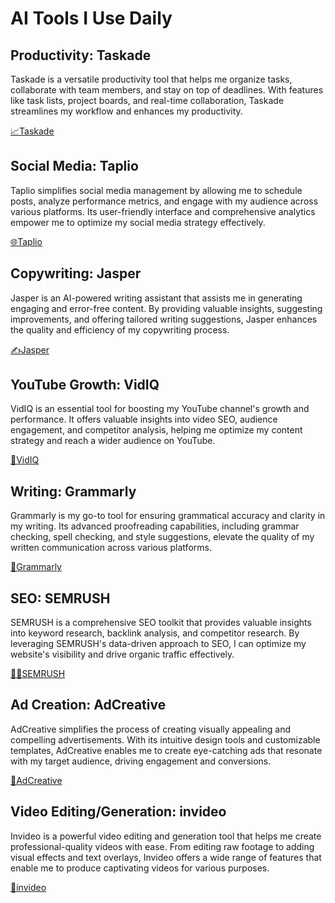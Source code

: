 # AI Tools I Use Daily

## Productivity: Taskade
Taskade is a versatile productivity tool that helps me organize tasks, collaborate with team members, and stay on top of deadlines. With features like task lists, project boards, and real-time collaboration, Taskade streamlines my workflow and enhances my productivity.

[📈Taskade](https://www.taskade.com/ai)

## Social Media: Taplio
Taplio simplifies social media management by allowing me to schedule posts, analyze performance metrics, and engage with my audience across various platforms. Its user-friendly interface and comprehensive analytics empower me to optimize my social media strategy effectively.

[🌐Taplio](https://taplio.com/)

## Copywriting: Jasper
Jasper is an AI-powered writing assistant that assists me in generating engaging and error-free content. By providing valuable insights, suggesting improvements, and offering tailored writing suggestions, Jasper enhances the quality and efficiency of my copywriting process.

[✍️Jasper](https://www.jasper.ai/)

## YouTube Growth: VidIQ
VidIQ is an essential tool for boosting my YouTube channel's growth and performance. It offers valuable insights into video SEO, audience engagement, and competitor analysis, helping me optimize my content strategy and reach a wider audience on YouTube.

[🧠VidIQ](https://vidiq.com/howtoai)

## Writing: Grammarly
Grammarly is my go-to tool for ensuring grammatical accuracy and clarity in my writing. Its advanced proofreading capabilities, including grammar checking, spell checking, and style suggestions, elevate the quality of my written communication across various platforms.

[🎯Grammarly](https://grammarly.go2cloud.org/aff_c?...)

## SEO: SEMRUSH
SEMRUSH is a comprehensive SEO toolkit that provides valuable insights into keyword research, backlink analysis, and competitor research. By leveraging SEMRUSH's data-driven approach to SEO, I can optimize my website's visibility and drive organic traffic effectively.

[👨‍💻SEMRUSH](https://semrush.sjv.io/k0MgLd)

## Ad Creation: AdCreative
AdCreative simplifies the process of creating visually appealing and compelling advertisements. With its intuitive design tools and customizable templates, AdCreative enables me to create eye-catching ads that resonate with my target audience, driving engagement and conversions.

[💸AdCreative](https://free-trial.adcreative.ai/howtoai)

## Video Editing/Generation: invideo
Invideo is a powerful video editing and generation tool that helps me create professional-quality videos with ease. From editing raw footage to adding visual effects and text overlays, Invideo offers a wide range of features that enable me to produce captivating videos for various purposes.

[🎥invideo](https://invideo.sjv.io/howtoai)